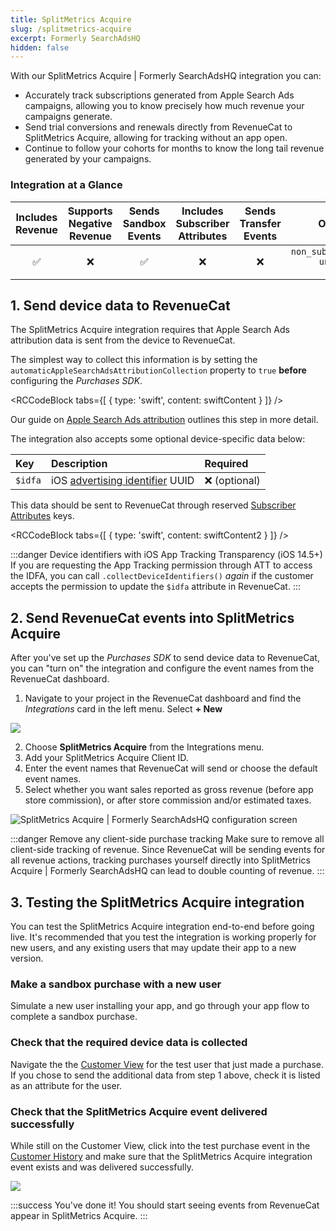 ```yaml
---
title: SplitMetrics Acquire
slug: /splitmetrics-acquire
excerpt: Formerly SearchAdsHQ
hidden: false
---
```

With our SplitMetrics Acquire | Formerly SearchAdsHQ integration you can:

- Accurately track subscriptions generated from Apple Search Ads campaigns, allowing you to know precisely how much revenue your campaigns generate.
- Send trial conversions and renewals directly from RevenueCat to SplitMetrics Acquire, allowing for tracking without an app open.
- Continue to follow your cohorts for months to know the long tail revenue generated by your campaigns.

### Integration at a Glance
| Includes Revenue | Supports Negative Revenue | Sends Sandbox Events | Includes Subscriber Attributes | Sends Transfer Events |                             Optional Event Types                            |
|:----------------:|:-------------------------:|:--------------------:|:------------------------------:|:---------------------:|:---------------------------------------------------------------------------:|
|         ✅        |             ❌             |           ✅          |                ❌               |           ❌           | `non_subscription_purchase_event` `uncancellation_event` `expiration_event` |

## 1. Send device data to RevenueCat

The SplitMetrics Acquire integration requires that Apple Search Ads attribution data is sent from the device to RevenueCat. 

The simplest way to collect this information is by setting the `automaticAppleSearchAdsAttributionCollection` property to `true` **before** configuring the _Purchases SDK_.


<RCCodeBlock tabs={[
    { type: 'swift', content: swiftContent }
]} />

Our guide on [Apple Search Ads attribution](/integrations/attribution/apple-search-ads) outlines this step in more detail.

The integration also accepts some optional device-specific data below:

| Key     | Description                                                                                                                              | Required     |
| :------ | :--------------------------------------------------------------------------------------------------------------------------------------- | :----------- |
| `$idfa` | iOS [advertising identifier](https://developer.apple.com/documentation/adsupport/asidentifiermanager/1614151-advertisingidentifier) UUID | ❌ (optional) |

This data should be sent to RevenueCat through reserved [Subscriber Attributes](/customers/subscriber-attributes) keys. 


<RCCodeBlock tabs={[
    { type: 'swift', content: swiftContent2 }
]} />

:::danger Device identifiers with iOS App Tracking Transparency (iOS 14.5+)
If you are requesting the App Tracking permission through ATT to access the IDFA, you can call `.collectDeviceIdentifiers()` _again_ if the customer accepts the permission to update the `$idfa` attribute in RevenueCat.
:::

## 2. Send RevenueCat events into SplitMetrics Acquire

After you've set up the _Purchases SDK_ to send device data to RevenueCat, you can "turn on" the integration and configure the event names from the RevenueCat dashboard.

1. Navigate to your project in the RevenueCat dashboard and find the _Integrations_ card in the left menu. Select **+ New** 

![](/images/10c29a4-app.revenuecat.com_projects_85ff18c7_collaborators_1_34bfd454a36a9c0617029d310e5dd9bb.png)



2. Choose **SplitMetrics Acquire** from the Integrations menu.
3. Add your SplitMetrics Acquire Client ID.
4. Enter the event names that RevenueCat will send or choose the default event names.
5. Select whether you want sales reported as gross revenue (before app store commission), or after store commission and/or estimated taxes.

![SplitMetrics Acquire | Formerly SearchAdsHQ configuration screen](/images/4059e03-app.revenuecat.com_projects_85ff18c7_integrations_branch_3_e3687bc4ee62d694ebe1664628e0975e.png)

:::danger Remove any client-side purchase tracking
Make sure to remove all client-side tracking of revenue. Since RevenueCat will be sending events for all revenue actions, tracking purchases yourself directly into SplitMetrics Acquire | Formerly SearchAdsHQ can lead to double counting of revenue.
:::

## 3. Testing the SplitMetrics Acquire integration

You can test the SplitMetrics Acquire integration end-to-end before going live. It's recommended that you test the integration is working properly for new users, and any existing users that may update their app to a new version.

### Make a sandbox purchase with a new user

Simulate a new user installing your app, and go through your app flow to complete a sandbox purchase.

### Check that the required device data is collected

Navigate the the [Customer View](/dashboard-and-metrics/customers-group/basic-information) for the test user that just made a purchase. If you chose to send the additional data from step 1 above, check it is listed as an attribute for the user.

### Check that the SplitMetrics Acquire event delivered successfully

While still on the Customer View, click into the test purchase event in the [Customer History](/dashboard-and-metrics/customers-group/customer-history) and make sure that the SplitMetrics Acquire integration event exists and was delivered successfully. 

![](/images/5469d6b-app.revenuecat.com_activity_40779aaf_event_92499ad6-350b-455a-a2ec-4c28c4ca0b28_2_1e172ac101b3733cf5ddc736ad88c777.png)

:::success You've done it!
You should start seeing events from RevenueCat appear in SplitMetrics Acquire.
:::

